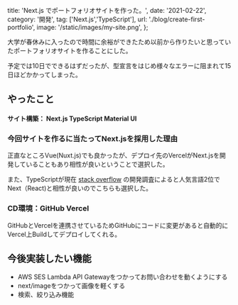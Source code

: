 
  title: 'Next.js でポートフォリオサイトを作った。',
  date: '2021-02-22',
  category: '開発',
  tag: ['Next.js','TypeScript'],
  url: './blog/create-first-portfolio',
  image: '/static/images/my-site.png',
};


大学が春休みに入ったので時間に余裕ができたため以前から作りたいと思っていたポートフォリオサイトを作ることにした。

予定では10日でできるはずだったが、型宣言をはじめ様々なエラーに阻まれて15日ほどかかってしまった。  

## やったこと

#### サイト構築： Next.js TypeScript Material UI  

### 今回サイトを作るに当たってNext.jsを採用した理由

正直なところVue(Nuxt.js)でも良かったが、デプロイ先のVercelがNext.jsを開発していることもあり相性が良いということで選択した。

また、TypeScriptが現在 [stack overflow](https://stackoverflow.blog/2020/05/27/2020-stack-overflow-developer-survey-results/)
の開発調査によると人気言語2位でNext（React)と相性が良いのでこちらも選択した。 



### CD環境：GitHub Vercel
GitHubとVercelを連携させているためGitHubにコードに変更があると自動的にVercel上Buildしてデプロイしてくれる。


## 今後実装したい機能

- AWS SES Lambda API Gatewayをつかってお問い合わせを動くようにする
- next/imageをつかって画像を軽くする
- 検索、絞り込み機能





